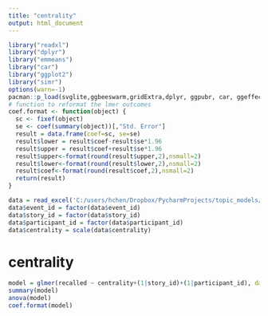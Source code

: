 ---
title: "centrality"
output: html_document
---
```{r}
library("readxl")
library("dplyr")
library("emmeans")
library("car")
library("ggplot2")
library("simr")
options(warn=-1)
pacman::p_load(svglite,ggbeeswarm,gridExtra,dplyr, ggpubr, car, ggeffects, ggplot2, knitr, lme4, readxl, tibble, afex, nonnest2, lmtest, cowplot)
# function to reformat the lmer outcomes
coef.format <- function(object) {
  sc <- fixef(object)
  se <- coef(summary(object))[,"Std. Error"]
  result = data.frame(coef=sc, se=se)
  result$lower = result$coef-result$se*1.96
  result$upper = result$coef+result$se*1.96
  result$upper<-format(round(result$upper,2),nsmall=2)
  result$lower<-format(round(result$lower,2),nsmall=2)
  result$coef<-format(round(result$coef,2),nsmall=2)
  return(result)
}
```

```{r}
data = read_excel('C:/users/hchen/Dropbox/PycharmProjects/topic_models/LMM_all.xlsx',.name_repair = "universal" )
data$event_id = factor(data$event_id)
data$story_id = factor(data$story_id)
data$participant_id = factor(data$participant_id)
data$centrality = scale(data$centrality)
```
# centrality
```{r}
model = glmer(recalled ~ centrality+(1|story_id)+(1|participant_id), data = data,family = binomial(link = "logit"),control=glmerControl(optimizer="bobyqa"))
summary(model)
anova(model)
coef.format(model)
```